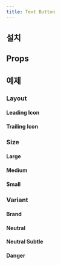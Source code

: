 ```yaml
---
title: Text Button
---
```


<ComponentExample name="text-button-preview" />

## 설치

<Installation name="text-button" />

## Props

<AutoTypeTable
  path="./registry/component/text-button.tsx"
  name="TextButtonProps"
/>

## 예제

### Layout

#### Leading Icon

<ComponentExample name="text-button-leading-icon" />

#### Trailing Icon

<ComponentExample name="text-button-trailing-icon" />

### Size

#### Large

<ComponentExample name="text-button-large" />

#### Medium

<ComponentExample name="text-button-medium" />

#### Small

<ComponentExample name="text-button-small" />

### Variant

#### Brand

<ComponentExample name="text-button-brand" />

#### Neutral

<ComponentExample name="text-button-neutral" />

#### Neutral Subtle

<ComponentExample name="text-button-neutral-subtle" />

#### Danger

<ComponentExample name="text-button-danger" />
